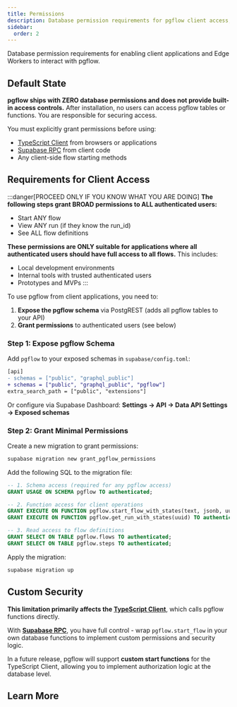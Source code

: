 ```yaml
---
title: Permissions
description: Database permission requirements for pgflow client access, Edge Workers, and security configuration.
sidebar:
  order: 2
---
```



Database permission requirements for enabling client applications and Edge Workers to interact with pgflow.

## Default State

**pgflow ships with ZERO database permissions and does not provide built-in access controls.** After installation, no users can access pgflow tables or functions. You are responsible for securing access.

You must explicitly grant permissions before using:
- [TypeScript Client](/build/starting-flows/typescript-client/) from browsers or applications
- [Supabase RPC](/build/starting-flows/supabase-rpc/) from client code
- Any client-side flow starting methods

## Requirements for Client Access

:::danger[PROCEED ONLY IF YOU KNOW WHAT YOU ARE DOING]
**The following steps grant BROAD permissions to ALL authenticated users:**
- Start ANY flow
- View ANY run (if they know the run_id)
- See ALL flow definitions

**These permissions are ONLY suitable for applications where all authenticated users should have full access to all flows.** This includes:
- Local development environments
- Internal tools with trusted authenticated users
- Prototypes and MVPs
:::

To use pgflow from client applications, you need to:

1. **Expose the pgflow schema** via PostgREST (adds all pgflow tables to your API)
2. **Grant permissions** to authenticated users (see below)

### Step 1: Expose pgflow Schema

Add `pgflow` to your exposed schemas in `supabase/config.toml`:

```diff title="supabase/config.toml"
[api]
- schemas = ["public", "graphql_public"]
+ schemas = ["public", "graphql_public", "pgflow"]
extra_search_path = ["public", "extensions"]
```

Or configure via Supabase Dashboard: **Settings → API → Data API Settings → Exposed schemas**

### Step 2: Grant Minimal Permissions

Create a new migration to grant permissions:

```bash
supabase migration new grant_pgflow_permissions
```

Add the following SQL to the migration file:

```sql
-- 1. Schema access (required for any pgflow access)
GRANT USAGE ON SCHEMA pgflow TO authenticated;

-- 2. Function access for client operations
GRANT EXECUTE ON FUNCTION pgflow.start_flow_with_states(text, jsonb, uuid) TO authenticated;
GRANT EXECUTE ON FUNCTION pgflow.get_run_with_states(uuid) TO authenticated;

-- 3. Read access to flow definitions
GRANT SELECT ON TABLE pgflow.flows TO authenticated;
GRANT SELECT ON TABLE pgflow.steps TO authenticated;
```

Apply the migration:

```bash
supabase migration up
```

## Custom Security

**This limitation primarily affects the [TypeScript Client](/build/starting-flows/typescript-client/)**, which calls pgflow functions directly.

With **[Supabase RPC](/build/starting-flows/supabase-rpc/)**, you have full control - wrap `pgflow.start_flow` in your own database functions to implement custom permissions and security logic.

In a future release, pgflow will support **custom start functions** for the TypeScript Client, allowing you to implement authorization logic at the database level.

## Learn More

<CardGrid>
  <LinkCard
    title="TypeScript Client"
    href="/build/starting-flows/typescript-client/"
    description="Start and monitor flows from TypeScript applications"
  />
  <LinkCard
    title="Supabase RPC"
    href="/build/starting-flows/supabase-rpc/"
    description="Start flows using Supabase RPC calls"
  />
</CardGrid>
